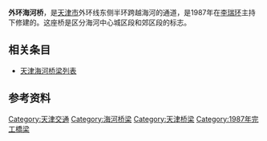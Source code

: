 '''外环海河桥'''，是[[天津市|天津市]]外环线东侧半环跨越海河的通道，是1987年在[[李瑞环|李瑞环]]主持下修建的。这座桥是区分海河中心城区段和郊区段的标志。


== 相关条目 ==
*[[天津海河桥梁列表|天津海河桥梁列表]]
== 参考资料 ==
{{注脚}}
{{天津桥隧}}
{{天津海河桥梁}}
[[Category:天津交通|Category:天津交通]]
[[Category:海河桥梁|Category:海河桥梁]]
[[Category:天津桥梁|Category:天津桥梁]]
[[Category:1987年完工橋梁|Category:1987年完工橋梁]]